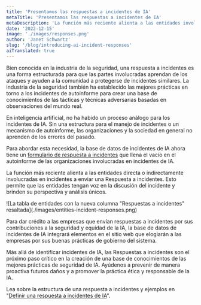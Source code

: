 ```yaml
---
title: 'Presentamos las respuestas a incidentes de IA'
metaTitle: 'Presentamos las respuestas a incidentes de IA'
metaDescription: 'La función más reciente alienta a las entidades involucradas en incidentes a enviar una Respuesta al incidente. Esto permite que las entidades tengan voz en la discusión del incidente.'
date: '2022-12-15'
image: './images/responses.png'
author: 'Janet Schwartz'
slug: '/blog/introducing-ai-incident-responses'
aiTranslated: true
---
```


Bien conocida en la industria de la seguridad, una respuesta a incidentes es una forma estructurada para que las partes involucradas aprendan de los ataques y ayuden a la comunidad a protegerse de incidentes similares. La industria de la seguridad también ha establecido las mejores prácticas en torno a los incidentes de autoinforme para crear una base de conocimientos de las tácticas y técnicas adversarias basadas en observaciones del mundo real.

En inteligencia artificial, no ha habido un proceso análogo para los incidentes de IA. Sin una estructura para el manejo de incidentes o un mecanismo de autoinforme, las organizaciones y la sociedad en general no aprenden de los errores del pasado.

Para abordar esta necesidad, la base de datos de incidentes de IA ahora tiene un [formulario de respuesta a incidentes](/apps/submit/?tags=response) que llena el vacío en el autoinforme de las organizaciones involucradas en incidentes de IA.

La función más reciente alienta a las entidades directa o indirectamente involucradas en incidentes a enviar una Respuesta a incidentes. Esto permite que las entidades tengan voz en la discusión del incidente y brinden su perspectiva y análisis únicos.

<div>![La tabla de entidades con la nueva columna "Respuestas a incidentes" resaltada](./images/entities-incident-responses.png)</div>

Para dar crédito a las empresas que envían respuestas a incidentes por sus contribuciones a la seguridad y equidad de la IA, la base de datos de incidentes de IA integrará elementos en el sitio web que elogiarán a las empresas por sus buenas prácticas de gobierno del sistema.

Más allá de identificar incidentes de IA, las Respuestas a incidentes son el próximo paso crítico en la creación de una base de conocimientos de las mejores prácticas de seguridad de IA. Ayúdenos a prevenir de manera proactiva futuros daños y a promover la práctica ética y responsable de la IA.

Lea sobre la estructura de una respuesta a incidentes y ejemplos en "[Definir una respuesta a incidentes de IA](/research/5-response)".
